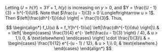 Letting $U = h(Y) = 3Y + 1$, $h(y)$ is increasing on $y > 0$, and $Y = \frac{U - 1}{3} = h^{-1}(U)$.
Note that $\frac{u - 1}{3} > 0 \Longleftrightarrow u > 1$.
Then $\left|\frac{dh^{-1}}{du} \right| = \frac{1}{3}$.
Thus,

$$
\begin{align*}
    f_U(u) & = f_Y[h^{-1}(u)] \left|\frac{dh^{-1}}{du} \right|\\
    & = \left[
    \begin{cases}
        \frac{1}{4} e^{- \left(\frac{u - 1}{3} \right) / 4}, & u > 1,\\
        0, & \text{elsewhere}
    \end{cases} \right] \cdot \frac{1}{3}\\
    & =
    \begin{cases}
        \frac{1}{12} e^{-(u - 1) / 12}, & u > 1,\\
        0, & \text{elsewhere.}
    \end{cases}
\end{align*}
$$
